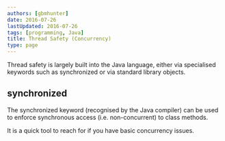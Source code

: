 ```yaml
---
authors: [gbmhunter]
date: 2016-07-26
lastUpdated: 2016-07-26
tags: [programming, Java]
title: Thread Safety (Concurrency)
type: page
---
```


<WarningIsNotes />

Thread safety is largely built into the Java language, either via specialised keywords such as synchronized or via standard library objects.

## synchronized

The synchronized keyword (recognised by the Java compiler) can be used to enforce synchronous access (i.e. non-concurrent) to class methods.

It is a quick tool to reach for if you have basic concurrency issues.
